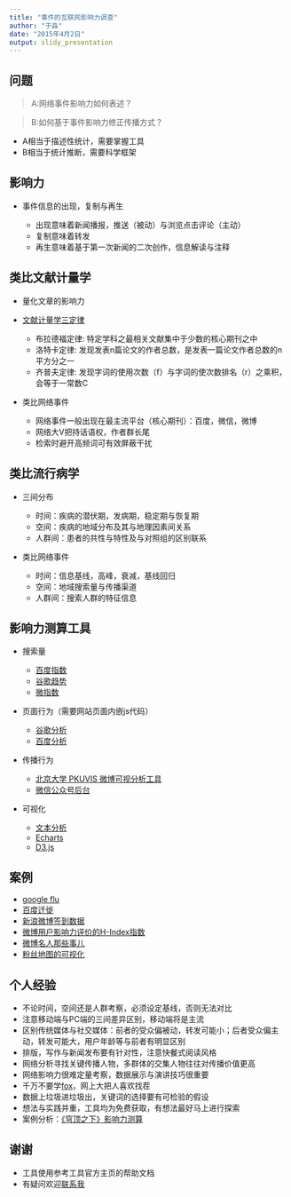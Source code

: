 ```yaml
---
title: "事件的互联网影响力调查"
author: "于淼"
date: "2015年4月2日"
output: slidy_presentation
---
```


## 问题

> A:网络事件影响力如何表述？

> B:如何基于事件影响力修正传播方式？

- A相当于描述性统计，需要掌握工具
- B相当于统计推断，需要科学框架

## 影响力

- 事件信息的出现，复制与再生

    - 出现意味着新闻播报，推送（被动）与浏览点击评论（主动）
    - 复制意味着转发
    - 再生意味着基于第一次新闻的二次创作，信息解读与注释

## 类比文献计量学

- 量化文章的影响力
- [文献计量学三定律](http://zh.wikipedia.org/wiki/%E6%9B%B8%E7%9B%AE%E8%A8%88%E9%87%8F%E5%AD%B8)

    - 布拉德福定律: 特定学科之最相关文献集中于少数的核心期刊之中
    - 洛特卡定律: 发现发表n篇论文的作者总数，是发表一篇论文作者总数的n平方分之一
    - 齐普夫定律: 发现字词的使用次数（f）与字词的使次数排名（r）之乘积，会等于一常数C

- 类比网络事件

    - 网络事件一般出现在最主流平台（核心期刊）：百度，微信，微博
    - 网络大V把持话语权，作者群长尾
    - 检索时避开高频词可有效屏蔽干扰
    
## 类比流行病学

- 三间分布

    - 时间：疾病的潜伏期，发病期，稳定期与恢复期
    - 空间：疾病的地域分布及其与地理因素间关系
    - 人群间：患者的共性与特性及与对照组的区别联系
    
- 类比网络事件

    - 时间：信息基线，高峰，衰减，基线回归
    - 空间：地域搜索量与传播渠道
    - 人群间：搜索人群的特征信息

## 影响力测算工具

- 搜索量
    
    - [百度指数](http://index.baidu.com/)
    - [谷歌趋势](http://www.google.com/trends/)
    - [微指数](http://data.weibo.com/index)

- 页面行为（需要网站页面内嵌js代码）
    
    - [谷歌分析](http://www.google.com/analytics/)
    - [百度分析](http://tongji.baidu.com/)

- 传播行为

    - [北京大学 PKUVIS 微博可视分析工具](http://vis.pku.edu.cn/weibova/weiboevents/)
    - [微信公众号后台](https://mp.weixin.qq.com/)

- 可视化

    - [文本分析](http://www.tagxedo.com/app.html)
    - [Echarts](http://echarts.baidu.com/)
    - [D3.js](http://d3js.org/)

## 案例

- [google flu](https://www.google.org/flutrends/)
- [百度迁徙](http://qianxi.baidu.com/)
- [新浪微博签到数据](http://www.thinkgis.cn/public/sina/)
- [微博用户影响力评价的H-Index指数](http://cos.name/2013/04/weibo-influence-hindex/)
- [微博名人那些事儿](http://cos.name/2013/08/something_about_weibo/)
- [粉丝地图的可视化](http://cos.name/2013/06/weibo-fans-map-visualization/)

## 个人经验

- 不论时间，空间还是人群考察，必须设定基线，否则无法对比
- 注意移动端与PC端的三间差异区别，移动端将是主流
- 区别传统媒体与社交媒体：前者的受众偏被动，转发可能小；后者受众偏主动，转发可能大，用户年龄等与前者有明显区别
- 排版，写作与新闻发布要有针对性，注意快餐式阅读风格
- 网络分析寻找关键传播人物，多群体的交集人物往往对传播价值更高
- 网络影响力很难定量考察，数据展示与演讲技巧很重要
- 千万不要学[fox](http://simplystatistics.org/2012/11/26/the-statisticians-at-fox-news-use-classic-and-novel-graphical-techniques-to-lead-with-data/)，网上大把人喜欢找茬
- 数据上垃圾进垃圾出，关键词的选择要有可检验的假设
- 想法与实践并重，工具均为免费获取，有想法最好马上进行探索
- 案例分析：[《穹顶之下》影响力测算](http://yufree.cn/blogcn/2015/03/07/chai-influence.html)

## 谢谢

- 工具使用参考工具官方主页的帮助文档
- 有疑问欢迎[联系](mailto:yufreecas@gmail.com)[我](http://yufree.cn)
